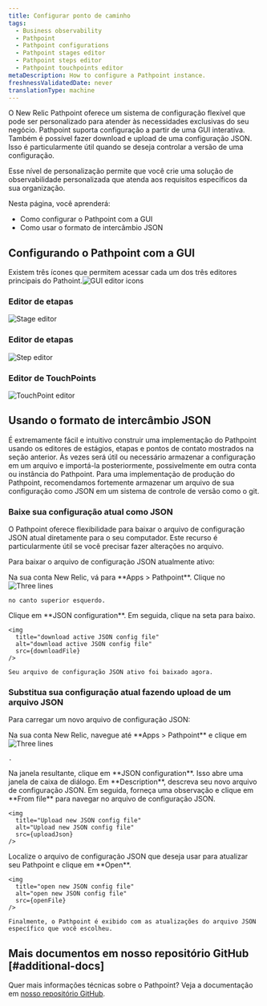 ```yaml
---
title: Configurar ponto de caminho
tags:
  - Business observability
  - Pathpoint
  - Pathpoint configurations
  - Pathpoint stages editor
  - Pathpoint steps editor
  - Pathpoint touchpoints editor
metaDescription: How to configure a Pathpoint instance.
freshnessValidatedDate: never
translationType: machine
---
```











O New Relic Pathpoint oferece um sistema de configuração flexível que pode ser personalizado para atender às necessidades exclusivas do seu negócio. Pathpoint suporta configuração a partir de uma GUI interativa. Também é possível fazer download e upload de uma configuração JSON. Isso é particularmente útil quando se deseja controlar a versão de uma configuração.

Esse nível de personalização permite que você crie uma solução de observabilidade personalizada que atenda aos requisitos específicos da sua organização.

Nesta página, você aprenderá:

* Como configurar o Pathpoint com a GUI
* Como usar o formato de intercâmbio JSON

## Configurando o Pathpoint com a GUI

Existem três ícones que permitem acessar cada um dos três editores principais do Pathoint.<img title="GUI editor icons" alt="GUI editor icons" src={guiEditorIcons}/>

### Editor de etapas

<img
  title="Stage editor"
  alt="Stage editor"
  src={stageEditor}
/>

### Editor de etapas

<img
  title="Step editor"
  alt="Step editor"
  src={stepEditor}
/>

### Editor de TouchPoints

<img
  title="TouchPoint editor"
  alt="TouchPoint editor"
  src={touchpointEditor}
/>

## Usando o formato de intercâmbio JSON

É extremamente fácil e intuitivo construir uma implementação do Pathpoint usando os editores de estágios, etapas e pontos de contato mostrados na seção anterior. Às vezes será útil ou necessário armazenar a configuração em um arquivo e importá-la posteriormente, possivelmente em outra conta ou instância do Pathpoint. Para uma implementação de produção do Pathpoint, recomendamos fortemente armazenar um arquivo de sua configuração como JSON em um sistema de controle de versão como o git.

### Baixe sua configuração atual como JSON

O Pathpoint oferece flexibilidade para baixar o arquivo de configuração JSON atual diretamente para o seu computador. Este recurso é particularmente útil se você precisar fazer alterações no arquivo.

Para baixar o arquivo de configuração JSON atualmente ativo:

<Steps>
  <Step>
    Na sua conta New Relic, vá para <DoNotTranslate>**Apps > Pathpoint**</DoNotTranslate>. Clique no<img src={threeLines} class="inline" style={{height: "30px", width: "30px"}} alt="Three lines" title="Three lines"/>

    no canto superior esquerdo.
  </Step>

  <Step>
    Clique em <DoNotTranslate>**JSON configuration**</DoNotTranslate>.
  </Step>

  <Step>
    Em seguida, clique na seta para baixo.

    <img
      title="download active JSON config file"
      alt="download active JSON config file"
      src={downloadFile}
    />

    Seu arquivo de configuração JSON ativo foi baixado agora.
  </Step>
</Steps>

### Substitua sua configuração atual fazendo upload de um arquivo JSON

Para carregar um novo arquivo de configuração JSON:

<Steps>
  <Step>
    Na sua conta New Relic, navegue até <DoNotTranslate>**Apps > Pathpoint**</DoNotTranslate> e clique em<img src={threeLines} class="inline" style={{height: "30px", width: "30px"}} alt="Three lines" title="Three lines"/>

    .
  </Step>

  <Step>
    Na janela resultante, clique em <DoNotTranslate>**JSON configuration**</DoNotTranslate>.
  </Step>

  <Step>
    Isso abre uma janela de caixa de diálogo. Em <DoNotTranslate>**Description**</DoNotTranslate>, descreva seu novo arquivo de configuração JSON. Em seguida, forneça uma observação e clique em <DoNotTranslate>**From file**</DoNotTranslate> para navegar no arquivo de configuração JSON.

    <img
      title="Upload new JSON config file"
      alt="Upload new JSON config file"
      src={uploadJson}
    />
  </Step>

  <Step>
    Localize o arquivo de configuração JSON que deseja usar para atualizar seu Pathpoint e clique em <DoNotTranslate>**Open**</DoNotTranslate>.

    <img
      title="open new JSON config file"
      alt="open new JSON config file"
      src={openFile}
    />

    Finalmente, o Pathpoint é exibido com as atualizações do arquivo JSON específico que você escolheu.
  </Step>
</Steps>

## Mais documentos em nosso repositório GitHub [#additional-docs]

Quer mais informações técnicas sobre o Pathpoint? Veja a documentação em [nosso repositório GitHub](https://github.com/newrelic/nr1-pathpoint/tree/main/docs).